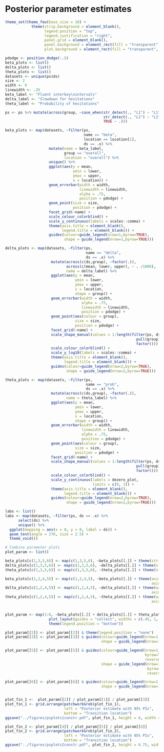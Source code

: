 # Posterior parameter estimates

```r
theme_set(theme_few(base_size = 10) +
            theme(strip.background = element_blank(),
                  legend.position = "top",
                  legend.justification = "right",
                  panel.grid = element_blank(),
                  panel.background = element_rect(fill = "transparent"), # bg of the panel
                  plot.background = element_rect(fill = "transparent", color = NA)))

pdodge <- position_dodge(-.5)
beta_plots <- list()
delta_plots <- list()
theta_plots <- list()
datasets <- unique(ps$ds)
size <- 2
width <- 0
linewidth <- .35
beta_label <- "Fluent interkey\nintervals"
delta_label <- "Slowdown for hesitations"
theta_label <- "Probability of hesitations"

ps <- ps %>% mutate(across(group, ~case_when(str_detect(., "L1") ~ "L1",
                                             str_detect(., "L2") ~ "L2",
                                             TRUE ~ .)))

beta_plots <- map(datasets, ~filter(ps, 
                                    name == "beta", 
                                    location == location[1],
                                    ds == .x) %>% 
                    mutate(name = beta_label,
                           group == "overall",
                           location = "overall") %>% 
                    unique() %>% 
                    ggplot(aes(y = mean, 
                               ymin = lower, 
                               ymax = upper,
                               x = location)) +
                    geom_errorbar(width = width,
                                  linewidth = linewidth,
                                  alpha = .75,
                                  position = pdodge) +
                    geom_point(size = size,
                               position = pdodge) +
                    facet_grid(~name) +
                    scale_colour_colorblind() +
                    scale_y_continuous(labels = scales::comma) +
                    theme(axis.title = element_blank(),
                          legend.title = element_blank()) +
                    guides(colour=guide_legend(nrow=1,byrow=TRUE),
                           shape = guide_legend(nrow=1,byrow=TRUE)))

delta_plots <- map(datasets, ~filter(ps, 
                                     name == "delta", 
                                     ds == .x) %>% 
                     mutate(across(c(ds,group), ~factor(.)),
                            across(c(mean, lower, upper), ~ . /1000),
                            name = delta_label) %>% 
                     ggplot(aes(y = mean, 
                                ymin = lower, 
                                ymax = upper,
                                x = location,
                                shape = group)) +
                     geom_errorbar(width = width, 
                                   alpha = .75, 
                                   linewidth = linewidth,
                                   position = pdodge) +
                     geom_point(aes(colour = group), 
                                size = size, 
                                position = pdodge) +
                     facet_grid(~name) +
                     scale_shape_manual(values = 1:length(filter(ps, ds == .x) %>% 
                                                            pull(group) %>% 
                                                            factor())) +
                     scale_colour_colorblind() +
                     scale_y_log10(labels = scales::comma) +
                     theme(axis.title = element_blank(),
                           legend.title = element_blank()) +
                     guides(colour=guide_legend(nrow=2,byrow=TRUE),
                            shape = guide_legend(nrow=2,byrow=TRUE)))

theta_plots <- map(datasets, ~filter(ps, 
                                     name == "prob", 
                                     ds == .x) %>% 
                     mutate(across(c(ds,group), ~factor(.)),
                            name = theta_label) %>% 
                     ggplot(aes(y = mean, 
                                ymin = lower, 
                                ymax = upper,
                                x = location,
                                shape = group)) +
                     geom_errorbar(width = width,
                                   linewidth = linewidth,
                                   alpha = .75, 
                                   position = pdodge) +
                     geom_point(aes(colour = group), 
                                size = size, 
                                position = pdodge) +
                     facet_grid(~name) +
                     scale_shape_manual(values = 1:length(filter(ps, ds == .x) %>% 
                                                            pull(group) %>% 
                                                            factor())) +
                     scale_colour_colorblind() +
                     scale_y_continuous(labels = dezero_plot, 
                                        limits = c(0, 1)) +
                     theme(axis.title = element_blank(),
                           legend.title = element_blank()) +
                     guides(colour=guide_legend(nrow=2,byrow=TRUE),
                            shape = guide_legend(nrow=2,byrow=TRUE)))

labs <- list()
labs <- map(datasets, ~filter(ps, ds == .x) %>% 
      select(ds) %>% 
      unique() %>% 
  ggplot(mapping = aes(x = 0, y = 0, label = ds)) + 
  geom_text(angle = 270, size = 2.5) +
  theme_void())

# Combine parameter plots 
plot_param <- list()

beta_plots[c(1,3,5,6)] <- map(c(1,3,5,6), ~beta_plots[[.]] + theme(strip.text = element_blank()))
delta_plots[c(1,3,5,6)] <- map(c(1,3,5,6), ~delta_plots[[.]] + theme(strip.text = element_blank()))
theta_plots[c(1,3,5,6)] <- map(c(1,3,5,6), ~theta_plots[[.]] + theme(strip.text = element_blank()))

beta_plots[c(1,2,4,5)] <- map(c(1,2,4,5), ~beta_plots[[.]] + theme(axis.text.x = element_blank(),
                                                                   axis.ticks.x = element_blank()))
delta_plots[c(1,2,4,5)] <- map(c(1,2,4,5), ~delta_plots[[.]] + theme(axis.text.x = element_blank(),
                                                                   axis.ticks.x = element_blank()))
theta_plots[c(1,2,4,5)] <- map(c(1,2,4,5), ~theta_plots[[.]] + theme(axis.text.x = element_blank(),
                                                                   axis.ticks.x = element_blank()))


plot_param <- map(1:6, ~beta_plots[[.]] + delta_plots[[.]] + theta_plots[[.]] + labs[[.]] +
                    plot_layout(guides = "collect", widths = c(.45, 1, 1, .1)) &
                    theme(legend.position = "bottom"))

plot_param[[2]] <- plot_param[[2]] & theme(legend.position = "none")
plot_param[[3]] <- plot_param[[3]] & guides(colour=guide_legend(nrow=1,byrow=TRUE),
                                            shape = guide_legend(nrow=1,byrow=TRUE))

plot_param[[5]] <- plot_param[[5]] & guides(colour=guide_legend(nrow=1,
                                                                byrow=TRUE,
                                                                reverse=TRUE),
                                            shape = guide_legend(nrow=1,
                                                                 byrow=TRUE,
                                                                 reverse=TRUE))

plot_param[[6]] <- plot_param[[6]] & guides(colour=guide_legend(nrow=1,byrow=TRUE),
                                            shape = guide_legend(nrow=1,byrow=TRUE))


plot_fin_1 <-  plot_param[[2]] / plot_param[[1]] / plot_param[[3]]
plot_fin_1 <- grid.arrange(patchworkGrob(plot_fin_1), 
                           left = "Posterior estimate with 95% PIs",
                           bottom = "Transition location")
ggsave("../figures/psplots1constr.pdf", plot_fin_1, height = 6, width = 6)

plot_fin_2 <- plot_param[[4]] / plot_param[[5]] / plot_param[[6]]
plot_fin_2 <- grid.arrange(patchworkGrob(plot_fin_2), 
                           left = "Posterior estimate with 95% PIs",
                           bottom = "Transition location")
ggsave("../figures/psplots2constr.pdf", plot_fin_2, height = 6.75, width = 6.5)
```


\begin{figure}[!htb]
\centering
\includegraphics{figures/psplots1constr.pdf}
\caption{Distribution of posterior parameter estimates with 95\% probability intervals (PI). Fluent interkey intervals are shown in msecs and the slowdown for hesitant key intervals in secs; probability of hesitations is the proportion of hesitant interkey intervals.}
\end{figure}
\newpage
\begin{figure}[!htb]
\ContinuedFloat
\captionsetup{list=off,format=cont}
\centering
\includegraphics{figures/psplots2constr.pdf}
\label{fig:fullps1}
\caption{Distribution of posterior parameter estimates with 95\% probability intervals (PI). Fluent interkey intervals are shown in msecs and the slowdown for hesitant key intervals in secs; probability of hesitations is the proportion of hesitant interkey intervals.}

\end{figure}


